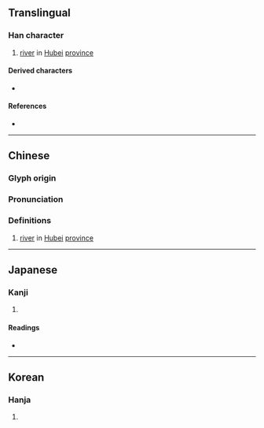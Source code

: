 {{also|滠}}
{{character info}}
==Translingual==

===Han character===
{{Han char|rn=85|rad=水|as=18|sn=21|four=31141|canj=ESJJ|ids=⿰氵聶}}

# [[river]] in [[Hubei]] [[province]]

====Derived characters====
* {{l|mul|[[𩇋]]}}

====References====
* {{Han ref|kx=0662.170|dkj=18741|dj=1071.190|hdz=31791.100|uh=7044|ud=28740|bh=F5D4|bd=62932}}

----

==Chinese==
{{zh-forms|s=滠}}

===Glyph origin===
{{Han etym}}

===Pronunciation===
{{zh-pron
|m=shè
|c=sip3
|mc=y
|oc=y
|cat=pn
}}

===Definitions===
{{zh-hanzi}}

# [[river]] in [[Hubei]] [[province]]

----

==Japanese==

===Kanji===
{{ja-kanji|grade=|rs=水18}}

# {{rfdef|ja|sort=水18}}

====Readings====
* {{ja-readings|on=[[しょう]] (shō), [[じょう]] (jō), [[にょう]] (nyō)|kun=}}

----

==Korean==

===Hanja===
{{ko-hanja|hangeul=섭|eumhun=|rv=seop|mr=sŏp|y=sep}}

# {{rfdef|ko|sort=水18}}